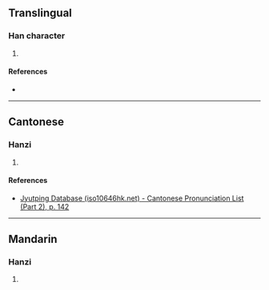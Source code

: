 {{character info/new}}
==Translingual==

===Han character===
{{Han char|rn=85|rad=水|as=10|sn=13|four=32191|canj=EHDP|ids=⿰氵乘}}

# {{defn|Han|sort=水10}}

====References====
* {{Han ref|kx=0639.250|dkj=17935|dj=1046.160|hdz=31699.120|uh=6E97|ud=28311|bh=DE68|bd=56936}}

----

==Cantonese==

===Hanzi===
{{yue-hanzi|jyut=[[sing4]]|y=sing4}}

# {{defn|lang=yue|sort=水10}}

====References====
*[http://www.iso10646hk.net/jp/document/download.jsp Jyutping Database (iso10646hk.net) - Cantonese Pronunciation List (Part 2), p. 142]

----

==Mandarin==

===Hanzi===
{{cmn-hanzi|pin=[[chéng]] ([[cheng2]])|wg=ch'eng<sup>2</sup>}}

# {{defn|lang=cmn|sort=水10}}